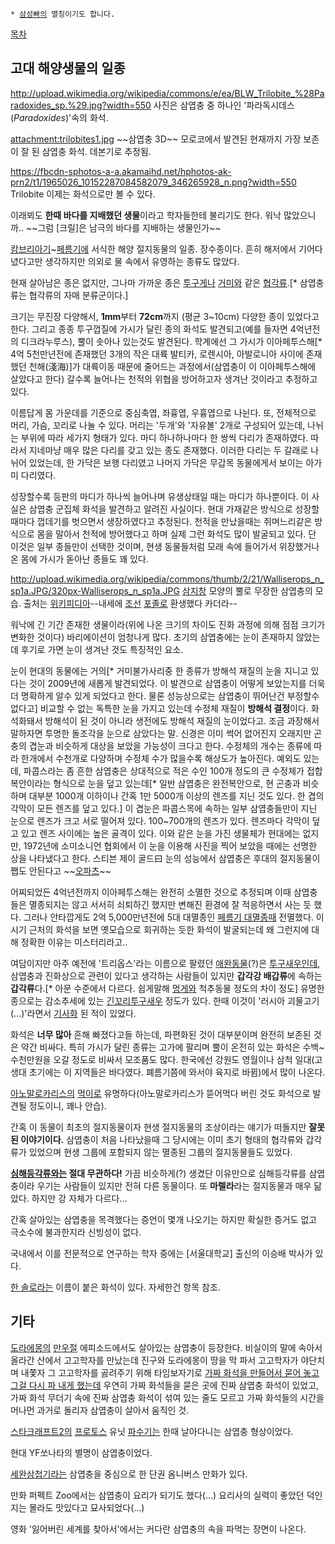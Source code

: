  * [[삼성빠]]의 멸칭이기도 합니다.

[[목차]]
== 고대 해양생물의 일종 ==
http://upload.wikimedia.org/wikipedia/commons/e/ea/BLW_Trilobite_%28Paradoxides_sp.%29.jpg?width=550
사진은 삼엽충 중 하나인 '파라독시데스(''Paradoxides'')'속의 화석.

attachment:trilobites1.jpg
~~삼엽충 3D~~
모로코에서 발견된 현재까지 가장 보존이 잘 된 삼엽충 화석. 데본기로 추정됨.

https://fbcdn-sphotos-a-a.akamaihd.net/hphotos-ak-prn2/t1/1965026_10152287084582079_346265928_n.png?width=550
Trilobite
이제는 화석으로만 볼 수 있다. 

이래뵈도 '''한때 바다를 지배했던 생물'''이라고 학자들한테 불리기도 한다. 워낙 많았으니까.. ~~그럼 [크릴]은 남극의 바다를 지배하는 생물인가~~ 

[[캄브리아기]]~[[페름기]]에 서식한 해양 절지동물의 일종. 장수종이다. 흔히 해저에서 기어다녔다고만 생각하지만 의외로 물 속에서 유영하는 종류도 많았다.

현재 살아남은 종은 없지만, 그나마 가까운 종은 [[투구게]]나 [[거미]]와 같은 [[협각아목|협각류]].[* 삼엽충류는 협각류의 자매 분류군이다.]

크기는 무진장 다양해서, '''1mm'''부터 '''72cm'''까지 (평균 3~10cm) 다양한 종이 있었다고 한다. 그리고 종종 투구껍질에 가시가 달린 종의 화석도 발견되고(예를 들자면 4억년전의 디크라누루스), 뿔이 솟아나 있는것도 발견된다. 학계에선 그 가시가 이아페투스해[* 4억 5천만년전에 존재했던 3개의 작은 대륙 발티카, 로렌시아, 아발로니아 사이에 존재했던 천해(淺海)]가 대륙이동 때문에 줄어드는 과정에서(삼엽충이 이 이아페투스해에 살았다고 한다) 갈수록 늘어나는 천적의 위협을 방어하고자 생겨난 것이라고 추정하고 있다.

이름답게 몸 가운데를 기준으로 중심축엽, 좌흉엽, 우흉엽으로 나뉜다. 또, 전체적으로 머리, 가슴, 꼬리로 나눌 수 있다. 머리는 '두개'와 '자유볼' 2개로 구성되어 있는데, 나뉘는 부위에 따라 세가지 형태가 있다. 마디 하나하나마다 한 쌍씩 다리가 존재하였다. 따라서 지네마냥 매우 많은 다리를 갖고 있는 종도 존재했다. 이러한 다리는 두 갈래로 나뉘어 있었는데, 한 가닥은 보행 다리였고 나머지 가닥은 무갑목 동물에게서 보이는 아가미 다리였다. 

성장할수록 등판의 마디가 하나씩 늘어나며 유생상태일 때는 마디가 하나뿐이다. 이 사실은 삼엽충 군집체 화석을 발견하고 알려진 사실이다. 현대 가재같은 방식으로 성장할때마다 껍데기를 벗으면서 생장하였다고 추정된다. 천적을 만났을때는 쥐며느리같은 방식으로 몸을 말아서 천적에 방어했다고 하며 실제 그런 화석도 많이 발굴되고 있다. 단 이것은 일부 종들만이 선택한 것이며, 현생 동물들처럼 모래 속에 들어가서 위장했거나 온 몸에 가시가 돋아난 종들도 꽤 있다.

http://upload.wikimedia.org/wikipedia/commons/thumb/2/21/Walliserops_n_sp1a.JPG/320px-Walliserops_n_sp1a.JPG
[[삼지창]] 모양의 뿔로 무장한 삼엽충의 모습. 출처는 [http://en.wikipedia.org/wiki/Walliserops 위키피디아]--내세에 [[조선]] [[포졸]]로 환생했다 카더라-- 
 
워낙에 긴 기간 존재한 생물이라(위에 나온 크기의 차이도 진화 과정에 의해 점점 크기가 변화한 것이다) 바리에이션이 엄청나게 많다. 초기의 삼엽충에는 눈이 존재하지 않았는데 후기로 가면 눈이 생겨난 것도 특징적인 요소.

눈이 현대의 동물에는 거의[* 거미불가사리중 한 종류가 방해석 재질의 눈을 지니고 있다는 것이 2009년에 새롭게 발견되었다. 이 발견으로 삼엽충이 어떻게 보았는지를 더욱더 명확하게 알수 있게 되었다고 한다. 물론 성능상으로는 삼엽충이 뛰어난건 부정할수 없다고] 비교할 수 없는 독특한 눈을 가지고 있는데 수정체 재질이 '''방해석 결정'''이다. 화석화돼서 방해석이 된 것이 아니라 생전에도 방해석 재질의 눈이었다고. 조금 과장해서 말하자면 투명한 돌조각을 눈으로 삼았다는 말. 신경은 이미 썩어 없어진지 오래지만 곤충의 겹눈과 비슷하게 대상을 보았을 가능성이 크다고 한다. 수정체의 개수는 종류에 따라 한개에서 수천개로 다양하며 수정체 수가 많을수록 해상도가 높아진다. 예외도 있는데, 파콥스라는 좀 흔한 삼엽충은 상대적으로 적은 수인 100개 정도의 큰 수정체가 접합복안이라는 형식으로 눈을 덮고 있는데[* 일반 삼엽충은 완전복안으로, 현 곤충과 비슷하며 대부분 1000개 이하이나 간혹 1만 5000개 이상의 렌즈를 지닌 것도 있다. 한 겹의 각막이 모든 렌즈를 덮고 있다.] 이 겹눈은 파콥스목에 속하는 일부 삼엽충들만이 지닌 눈으로 렌즈가 크고 서로 떨어져 있다. 100~700개의 렌즈가 있다. 렌즈마다 각막이 덮고 있고 렌즈 사이에는 높은 골격이 있다. 이와 같은 눈을 가진 생물체가 현대에는 없지만, 1972년에 소미소니언 협회에서 이 눈을 이용해 사진을 찍어 보았을 때에는 선명한 상을 나타냈다고 한다. 스티븐 제이 굴드曰 눈의 성능에서 삼엽충은 후대의 절지동물이 쨉도 안된다고 ~~[[오파츠]]~~ 

어찌되었든 4억년전까지 이아페투스해는 완전히 소멸한 것으로 추정되며 이때 삼엽충들은 멸종되지는 않고 서서히 쇠퇴하긴 했지만 변해진 환경에 잘 적응하면서 사는 듯 했다. 그러나 안타깝게도 2억 5,000만년전에 5대 대멸종인 [[페름기 대멸종]]때 전멸했다. 이 시기 근처의 화석을 보면 옛모습으로 회귀하는 듯한 화석이 발굴되는데 왜 그런지에 대해 정확한 이유는 미스터리라고..

여담이지만 아주 예전에 '트리옵스'라는 이름으로 팔렸던 [[애완동물]](?)은 [[투구새우]]인데, 삼엽충과 진화상으로 관련이 있다고 생각하는 사람들이 있지만 '''갑각강 배갑류'''에 속하는 '''갑각류'''다.[* 아문 수준에서 다르다. 쉽게말해 [[멍게]]와 척추동물 정도의 차이 정도] 유명한 종으로는 감소추세에 있는 [[긴꼬리투구새우]] 정도가 있다. 한때 이것이 '러시아 괴물고기(...)'라면서 [[기사]]화 된 적이 있었다.

화석은 '''너무 많아''' 흔해 빠졌다고들 하는데, 파편화된 것이 대부분이며 완전히 보존된 것은 약간 비싸다. 특히 가시가 달린 종류는 고가에 팔리며 뿔이 온전히 있는 화석은 수백~수천만원을 오갈 정도로 비싸서 모조품도 많다. 한국에선 강원도 영월이나 삼척 일대(고생대 초기에는 이 지역들은 바다였다. 폐름기쯤에 와서야 육지로 바뀜)에서 많이 나온다.

[[아노말로카리스]]의 [[먹이]]로 유명하다(아노말로카리스가 뜯어먹다 버린 것도 화석으로 발견될 정도이니, 꽤나 안습).

간혹 이 동물이 최초의 절지동물이자 현생 절지동물의 조상이라는 얘기가 떠돌지만 '''잘못된 이야기이다.''' 삼엽충이 처음 나타났을때 그 당시에는 이미 초기 형태의 협각류와 갑각류가 있었으며 현생 그룹에 포함되지 않는 멸종된 그룹의 절지동물들도 있었다.

'''[[심해등각류]]와는 절대 무관하다!''' 가끔 비슷하게(?) 생겼단 이유만으로 심해등각류를 삼엽충이라 우기는 사람들이 있지만 전혀 다른 동물이다. 또 '''마렐라'''라는 절지동물과 매우 닮았다. 하지만 강 자체가 다르다...

간혹 살아있는 삼엽충을 목격했다는 증언이 몇개 나오기는 하지만 확실한 증거도 없고 극소수에 불과한지라 신빙성이 없다. 

국내에서 이를 전문적으로 연구하는 학자 중에는 [서울대학교] 출신의 이승배 박사가 있다.

[[한 솔로]]라는 이름이 붙은 화석이 있다. 자세한건 항목 참조.

== 기타 ==
[[도라에몽]]의 [[만우절]] 에피소드에서도 살아있는 삼엽충이 등장한다. 비실이의 말에 속아서 올라간 산에서 고고학자를 만났는데 진구와 도라에몽이 땅을 막 파서 고고학자가 야단치며 내쫓자 그 고고학자를 곯려주기 위해 타임보자기로 [[후지무라 신이치|가짜 화석을 만들어서 묻어 놓고 그걸 다시 파 내게 했는데]] 우연히 가짜 화석들을 묻은 곳에 진짜 삼엽충 화석이 있었고, 가짜 화석 무더기 속에 진짜 삼엽충 화석이 섞여 있는 줄도 모르고 가짜 화석들의 시간을 머나먼 과거로 돌리자 삼엽충이 살아서 움직인 것.

[[스타크래프트2]]의 [[프로토스]] 유닛 [[파수기]]는 한때 날아다니는 삼엽충 형상이었다.

현대 YF쏘나타의 별명이 삼엽충이었다.

[[세완삼첩기]]라는 삼엽충을 중심으로 한 단권 옴니버스 만화가 있다.

만화 퍼펙트 Zoo에서는 삼엽충이 요리가 되기도 했다(...) 요리사의 실력이 좋았던 덕인지는 몰라도 맛있다고 묘사되었다(...)

영화 '잃어버린 세계를 찾아서'에서는 커다란 삼엽충의 속을 파먹는 장면이 나온다. 
